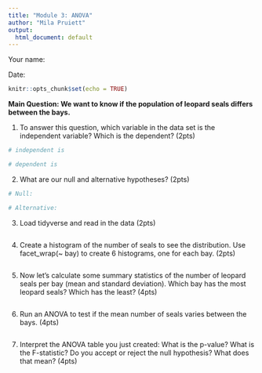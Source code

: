 ```yaml
---
title: "Module 3: ANOVA"
author: "Mila Pruiett"
output:
  html_document: default
---
```


Your name:

Date:

```r
knitr::opts_chunk$set(echo = TRUE)
```

**Main Question: We want to know if the population of leopard seals differs between the bays.**

1.  To answer this question, which variable in the data set is the independent variable? Which is the dependent? (2pts)

```r
# independent is

# dependent is

```

2.  What are our null and alternative hypotheses? (2pts)

```r
# Null: 

# Alternative: 

```

3.  Load tidyverse and read in the data (2pts)

```r


```

4.  Create a histogram of the number of seals to see the distribution. Use facet_wrap(\~ bay) to create 6 histograms, one for each bay. (2pts)

```r

```

5.  Now let's calculate some summary statistics of the number of leopard seals per bay (mean and standard deviation). Which bay has the most leopard seals? Which has the least? (4pts)

```r

```

6.  Run an ANOVA to test if the mean number of seals varies between the bays. (4pts)

```r

```

7.  Interpret the ANOVA table you just created: What is the p-value? What is the F-statistic? Do you accept or reject the null hypothesis? What does that mean? (4pts)

```r


```
